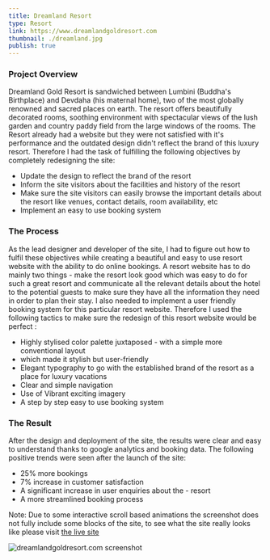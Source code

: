 ```yaml
---
title: Dreamland Resort
type: Resort
link: https://www.dreamlandgoldresort.com
thumbnail: ./dreamland.jpg
publish: true
---
```


### Project Overview

Dreamland Gold Resort is sandwiched between Lumbini (Buddha's Birthplace) and Devdaha (his maternal home), two of the most globally renowned and sacred places on earth. The resort offers beautifully decorated rooms, soothing environment with spectacular views of the lush garden and country paddy field from the large windows of the rooms. The Resort already had a website but they were not satisfied with it's performance and the outdated design didn't reflect the brand of this luxury resort. Therefore I had the task of fulfilling the following objectives by completely redesigning the site:

- Update the design to reflect the brand of the resort
- Inform the site visitors about the facilities and history of the resort
- Make sure the site visitors can easily browse the important details about the resort like venues, contact details, room availability, etc
- Implement an easy to use booking system

### The Process

As the lead designer and developer of the site, I had to figure out how to fulfil these objectives while creating a beautiful and easy to use resort website with the ability to do online bookings. A resort website has to do mainly two things - make the resort look good which was easy to do for such a great resort and communicate all the relevant details about the hotel to the potential guests to make sure they have all the information they need in order to plan their stay. I also needed to implement a user friendly booking system for this particular resort website. Therefore I used the following tactics to make sure the redesign of this resort website would be perfect :

- Highly stylised color palette juxtaposed - with a simple more conventional layout
- which made it stylish but user-friendly
- Elegant typography to go with the established brand of the resort as a place for luxury vacations
- Clear and simple navigation
- Use of Vibrant exciting imagery
- A step by step easy to use booking system

### The Result

After the design and deployment of the site, the results were clear and easy to understand thanks to google analytics and booking data. The following positive trends were seen after the launch of the site:

- 25% more bookings
- 7% increase in customer satisfaction
- A significant increase in user enquiries about the - resort
- A more streamlined booking process

Note: Due to some interactive scroll based animations the screenshot does not fully include some blocks of the site, to see what the site really looks like please visit [the live site](dreamlandgoldresort.com)

![dreamlandgoldresort.com screenshot](./dreamland-full.jpg)
